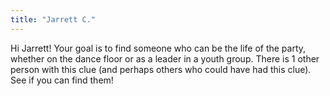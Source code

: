 ```yaml
---
title: "Jarrett C."
---
```


Hi Jarrett! Your goal is to find someone who can be the life of the party, whether on the dance floor or as a leader in a youth group. There is 1 other person with this clue (and perhaps others who could have had this clue). See if you can find them!
